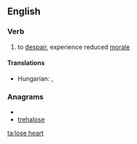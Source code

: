 ==English==

===Verb===
{{en-verb|loses heart|losing heart|lost heart|lost heart}}

# to [[despair]], experience reduced [[morale]]

====Translations====
{{trans-top|to despair}}
* Hungarian: {{t|hu|elkedvetlenedik}}, {{t|hu|elcsügged}}
{{trans-mid}}
{{trans-bottom}}

===Anagrams===
* {{alphagram|aeehlorst}}
* [[trehalose#English|trehalose]]

[[ta:lose heart]]